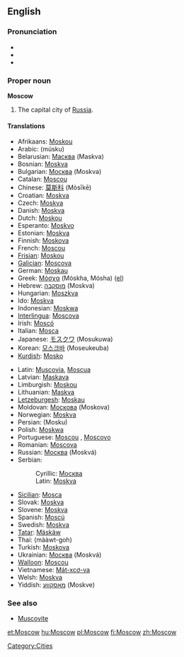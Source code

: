 ==English==
{{Wikipedia2|Moscow, Russia}}
===Pronunciation===
*{{IPA|(''British'') /ˈmɒskəʊ/, (''US'') /ˈmɑskaʊ/}}
*{{SAMPA|/"mQsk@U/}}
*{{AHD|//mŏskäu/}}

===Proper noun===
'''Moscow'''

#The capital city of [[Russia]].

====Translations====
{{top}}
*Afrikaans: [[Moskou]]
*Arabic: {{ARchar|[[موسكو]]}} (músku)
*Belarusian: [[Масква]] (Maskva) {{f}}
*Bosnian: [[Moskva#Bosnian|Moskva]] {{f}}
*Bulgarian: [[Москва]] (Moskva) {{f}}
*Catalan: [[Moscou]] {{f}}
*Chinese: [[莫斯科]] (Mòsīkē)
*Croatian: [[Moskva]] {{f}}
*Czech: [[Moskva]] {{f}}
*Danish: [[Moskva]]
*Dutch: [[Moskou]] {{n}}
*Esperanto: [[Moskvo]]
*Estonian: [[Moskva]]
*Finnish: [[Moskova]]
*French: [[Moscou]] {{f}}
*[[Frisian]]: [[Moskou]] {{n}}
*[[Galician]]: [[Moscova]] {{f}}
*German: [[Moskau]] {{n}}
*Greek: [[Μόσχα]] (Móskha, Mósha) {{f}} ([[:el:Μόσχα|el]])
*Hebrew: [[מוסקבה]] (Moskva) {{f}}
*Hungarian: [[Moszkva]]
*Ido: [[Moskva]]
*Indonesian: [[Moskwa]]
*[[Interlingua]]: [[Moscova]]
*Irish: [[Moscó]]
*Italian: [[Mosca]] {{f}}
*Japanese: [[モスクワ]] (Mosukuwa)
*Korean: [[모스크바]] (Moseukeuba)
*[[Kurdish]]: [[Mosko]]
{{mid}}
*Latin: [[Muscovia]], [[Moscua]] {{f}}
*Latvian: [[Maskava]] {{f}}
*Limburgish: [[Moskou]] {{n}}
*Lithuanian: [[Maskva]] {{f}}
*[[Letzeburgesh]]: [[Moskau]]
*Moldovan: [[Москова]] (Moskova) {{f}}
*Norwegian: [[Moskva]]
*Persian: {{FAchar|[[مسکو]]}} (Mosku)
*Polish: [[Moskwa]] {{f}}
*Portuguese: [[Moscou]] {{f}}, [[Moscovo]] {{m}}
*Romanian: [[Moscova]] {{f}}
*Russian: [[Москва]] (Moskvá) {{f}}
*Serbian:
*:Cyrillic: [[Москва#Serbian|Москва]] {{f}}
*:Latin: [[Moskva#Serbian|Moskva]]  {{f}}
*[[Sicilian]]: [[Mosca]] {{f}}
*Slovak: [[Moskva]] {{f}}
*Slovene: [[Moskva]] {{f}}
*Spanish: [[Moscú]] {{m}}
*Swedish: [[Moskva]]
*[[Tatar]]: [[Mäskäw]]
*Thai: {{THchar|[[มอสโก]]}} (mààwt-goh)
*Turkish: [[Moskova]]
*Ukrainian: [[Москва]] (Moskvá) {{f}}
*[[Walloon]]: [[Moscou]]
*Vietnamese: [[Mát-xcơ-va]]
*Welsh: [[Moskva]] {{f}}
*Yiddish: [[מאָסקװע]] (Moskve)
{{bottom}}

[[Category:Cities]]

===See also===
*[[Muscovite]]
[[et:Moscow]]
[[hu:Moscow]]
[[pl:Moscow]]
[[fi:Moscow]]
[[zh:Moscow]]